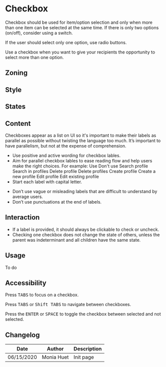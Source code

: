 
<Meta title="Components/Form/Fields/Checkbox"/>

# Checkbox

Checkbox should be used for item/option selection and only when more than one item can be selected at the same time.
If there is only two options (on/off), consider using a switch.
 
If the user should select only one option, use radio buttons.

Use a checkbox when you want to give your recipients the opportunity to select more than one option. 

## Zoning

<FigmaImage src="https://www.figma.com/file/qc8oUSyVJM67gSsbTShftt/%F0%9F%93%90-Zoning?node-id=44%3A59" alt="zoning image for checkbox" />

## Style


## States

<Canvas>
    <Story name="default">
        <Form.Checkbox label="Checkbox" />
    </Story>
    <Story name="indeterminate">
        <Form.Checkbox label="Indeterminate Checkbox" indeterminate />
    </Story>
    <Story name="checked">
        <Form.Checkbox label="Checked Checkbox" checked />
    </Story>
</Canvas>

<Canvas>
    <Story name="disabled">
        <Form.Checkbox label="Disabled Checkbox" disabled />
    </Story>
    <Story name="disabled indeterminate">
        <Form.Checkbox label="Disabled Indeterminate Checkbox" disabled indeterminate />
    </Story>
    <Story name="disabled checked">
        <Form.Checkbox label="Disabled Checked Checkbox" disabled checked />
    </Story>
</Canvas>

<Canvas>
    <Story name="read-only">
        <Form.Checkbox label="Read-Only Checkbox" readOnly />
    </Story>
    <Story name="read-only indeterminate">
        <Form.Checkbox label="Read-Only Indeterminate Checkbox" readOnly indeterminate />
    </Story>
    <Story name="read-only checked">
        <Form.Checkbox label="Read-Only Checked Checkbox" readOnly checked />
    </Story>
</Canvas>

## Content
Checkboxes appear as a list on UI so it's important to make their labels as parallel as possible without twisting the language too much. It’s important to have parallelism, but not at the expense of comprehension.

<Use>
	<Use.Do>
		<ul>
			<li>Use positive and active wording for checkbox lables.</li>
			<li>Aim for parallel checkbox lables to ease reading flow and help users make the right choices. For example:
			Use							Don't use
			Search profile				Search in profiles
			Delete profile				Delete profiles
			Create profile				Create a new profile
			Edit profile				Edit existing profile
			</li>
			<li>Start each label with capital letter.</li>
		</ul>
	</Use.Do>
	<Use.Dont>
		<ul>
			<li>Don’t use vague or misleading labels that are difficult to understand by average users.</li>
			<li>Don’t use punctuations at the end of labels.</li>
		</ul>
	</Use.Dont>
</Use>

## Interaction

- If a label is provided, it should always be clickable to check or uncheck.
- Checking one checkbox does not change the state of others, unless the parent was indeterminant and all children have the same state.

## Usage

To do

## Accessibility

Press <kbd>TABS</kbd> to focus on a checkbox.

Press <kbd>TABS</kbd> or <kbd>Shift TABS</kbd> to navigate between checkboxes.

Press the <kbd>ENTER</kbd> or <kbd>SPACE</kbd> to toggle the checkbox between selected and not selected. 
 



## Changelog

| Date       | Author | Description |
| ---------- | ------ | ----------- |
| 06/15/2020 | Monia Huet  | Init page   |


